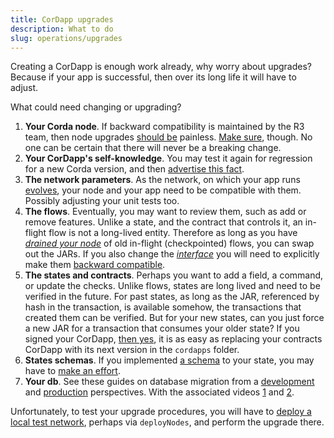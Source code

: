 ```yaml
---
title: CorDapp upgrades
description: What to do
slug: operations/upgrades
---
```


Creating a CorDapp is enough work already, why worry about upgrades? Because if your app is successful, then over its long life it will have to adjust.

What could need changing or upgrading?

1. **Your Corda node**. If backward compatibility is maintained by the R3 team, then node upgrades [should be](https://docs.corda.net/docs/corda-os/4.5/api-stability-guarantees.html) painless. [Make sure](https://docs.corda.net/docs/corda-os/4.5/app-upgrade-notes.html), though. No one can be certain that there will never be a breaking change.
2. **Your CorDapp's self-knowledge**. You may test it again for regression for a new Corda version, and then [advertise this fact](https://docs.corda.net/docs/corda-os/4.5/versioning.html).
3. **The network parameters**. As the network, on which your app runs [evolves](https://docs.corda.net/docs/corda-os/4.5/network-map.html#network-parameters), your node and your app need to be compatible with them. Possibly adjusting your unit tests too.
4. **The flows**. Eventually, you may want to review them, such as add or remove features. Unlike a state, and the contract that controls it, an in-flight flow is not a long-lived entity. Therefore as long as you have [_drained your node_](https://docs.corda.net/docs/corda-os/4.5/upgrading-cordapps.html#flow-drains) of old in-flight (checkpointed) flows, you can swap out the JARs. If you also change the [_interface_](https://docs.corda.net/docs/corda-os/4.5/upgrading-cordapps.html#what-defines-the-interface-of-a-flow) you will need to explicitly make them [backward compatible](https://docs.corda.net/docs/corda-os/4.5/upgrading-cordapps.html#what-constitutes-a-non-backwards-compatible-flow-change).
5. **The states and contracts**. Perhaps you want to add a field, a command, or update the checks. Unlike flows, states are long lived and need to be verified in the future. For past states, as long as the JAR, referenced by hash in the transaction, is available somehow, the transactions that created them can be verified. But for your new states, can you just force a new JAR for a transaction that consumes your older state? If you signed your CorDapp, [then yes](https://docs.corda.net/docs/corda-os/4.5/api-contract-constraints.html), it is as easy as replacing your contracts CorDapp with its next version in the `cordapps` folder.
6. **States schemas**. If you implemented [a schema](https://docs.corda.net/docs/corda-os/4.5/api-persistence.html) to your state, you may have to [make an effort](https://docs.corda.net/docs/corda-os/4.5/upgrading-cordapps.html#state-schemas).
7. **Your db**. See these guides on database migration from a [development](https://medium.com/corda/cordapp-database-upgrade-migration-development-perspective-c2931e28b9b4) and [production](https://medium.com/corda/cordapp-database-upgrade-migration-production-perspective-5f655838492d) perspectives. With the associated videos [1](https://www.youtube.com/watch?v=0BKUUY4Tg20) and [2](https://www.youtube.com/watch?v=69un7I-Amwc).

Unfortunately, to test your upgrade procedures, you will have to [deploy a local test network](https://docs.corda.net/docs/corda-os/4.5/upgrading-cordapps.html#testing-cordapp-upgrades), perhaps via `deployNodes`, and perform the upgrade there.
